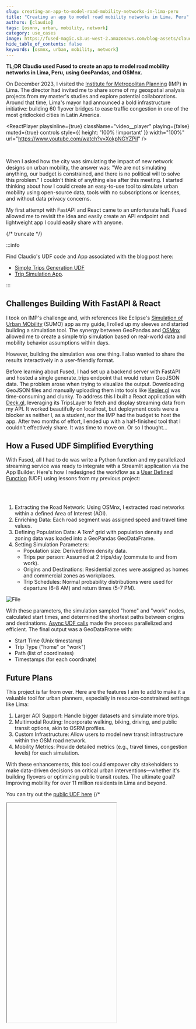 ```yaml
---
slug: creating-an-app-to-model-road-mobility-networks-in-lima-peru
title: "Creating an app to model road mobility networks in Lima, Peru"
authors: [claudio]
tags: [osmnx, urban, mobility, network]
category: use_cases
image: https://fused-magic.s3.us-west-2.amazonaws.com/blog-assets/claudio_social.png
hide_table_of_contents: false
keywords: [osmnx, urban, mobility, network]
---
```


**TL;DR Claudio used Fused to create an app to model road mobility networks in Lima, Peru, using GeoPandas, and OSMnx.**

On December 2023, I visited the [Institute for Metropolitan Planning](https://portal.imp.gob.pe/) (IMP) in Lima. The director had invited me to share some of my geospatial analysis projects from my master's studies and explore potential collaborations. Around that time, Lima's mayor had announced a bold infrastructure initiative: building 60 flyover bridges to ease traffic congestion in one of the most gridlocked cities in Latin America.





<ReactPlayer
    playsinline={true}
    className="video__player"
    playing={false}
    muted={true}
    controls
    style={{ height: '100% !important' }}
    width="100%"
    url="https://www.youtube.com/watch?v=XokpNGYZPiI"
/>

<br/>






When I asked how the city was simulating the impact of new network designs on urban mobility, the answer was: "We are not simulating anything, our budget is constrained, and there is no political will to solve this problem." I couldn't think of anything else after this meeting. I started thinking about how I could create an easy-to-use tool to simulate urban mobility using open-source data, tools with no subscriptions or licenses, and without data privacy concerns.

My first attempt with FastAPI and React came to an unfortunate halt. Fused allowed me to revisit the idea and easily create an API endpoint and lightweight app I could easily share with anyone.





{/* truncate */}

:::info

Find Claudio's UDF code and App associated with the blog post here:
- [Simple Trips Generation UDF](https://www.fused.io/workbench/catalog/Simple_Trips_Gen_Lima-bee0d668-9c1a-4c56-8657-2119e3c01edf)
- [Trip Simulation App](https://www.fused.io/workbench/apps#app/s/i/fa_4IuAi7YDQtqb8Nn2Zw1gHs).

:::





## Challenges Building With FastAPI & React

I took on IMP's challenge and, with references like Eclipse's [Simulation of Urban MObility](https://eclipse.dev/sumo/) (SUMO) app as my guide, I rolled up my sleeves and started building a simulation tool. The synergy between GeoPandas and [OSMnx](https://osmnx.readthedocs.io/en/stable/) allowed me to create a simple trip simulation based on real-world data and mobility behavior assumptions within days.

However, building the simulation was one thing. I also wanted to share the results interactively in a user-friendly format.

Before learning about Fused, I had set up a backend server with FastAPI and hosted a single generate_trips endpoint that would return GeoJSON data. The problem arose when trying to visualize the output. Downloading GeoJSON files and manually uploading them into tools like [Kepler.gl](https://kepler.gl/) was time-consuming and clunky. To address this I built a React application with [Deck.gl](https://deck.gl/), leveraging its TripsLayer to fetch and display streaming data from my API. It worked beautifully on localhost, but deployment costs were a blocker as neither I, as a student, nor the IMP had the budget to host the app. After two months of effort, I ended up with a half-finished tool that I couldn't effectively share. It was time to move on. Or so I thought…

## How a Fused UDF Simplified Everything

With Fused, all I had to do was write a Python function and my parallelized streaming service was ready to integrate with a Streamlit application via the App Builder. Here's how I redesigned the workflow as a [User Defined Function](/core-concepts/write/) (UDF) using lessons from my previous project:

<LazyReactPlayer playsinline={true} className="video__player" playing={true} muted={true} controls height="100%" url="https://fused-magic.s3.us-west-2.amazonaws.com/blog-assets/claudio.mp4" width="100%" />

<br></br>

1. Extracting the Road Network: Using OSMnx, I extracted road networks within a defined Area of Interest (AOI).
2. Enriching Data: Each road segment was assigned speed and travel time values.
3. Defining Population Data: A 1km² grid with population density and zoning data was loaded into a GeoPandas GeoDataFrame.
4. Setting Simulation Parameters:
    - Population size: Derived from density data.
    - Trips per person: Assumed at 2 trips/day (commute to and from work).
    - Origins and Destinations: Residential zones were assigned as homes and commercial zones as workplaces.
    - Trip Schedules: Normal probability distributions were used for departure (6-8 AM) and return times (5-7 PM).


<div style={{textAlign: 'center'}}>
<img src={ImageUdfLima} alt="File"/>
</div>


With these parameters, the simulation sampled "home" and "work" nodes, calculated start times, and determined the shortest paths between origins and destinations. [Async UDF calls](/core-concepts/async/) made the process parallelized and efficient. The final output was a GeoDataFrame with:

- Start Time (Unix timestamp)
- Trip Type ("home" or "work")
- Path (list of coordinates)
- Timestamps (for each coordinate)

## Future Plans

This project is far from over. Here are the features I aim to add to make it a valuable tool for urban planners, especially in resource-constrained settings like Lima:

1. Larger AOI Support: Handle bigger datasets and simulate more trips.
2. Multimodal Routing: Incorporate walking, biking, driving, and public transit options, akin to OSRM profiles.
3. Custom Infrastructure: Allow users to model new transit infrastructure within the OSM road network.
4. Mobility Metrics: Provide detailed metrics (e.g., travel times, congestion levels) for each simulation.

With these enhancements, this tool could empower city stakeholders to make data-driven decisions on critical urban interventions—whether it's building flyovers or optimizing public transit routes. The ultimate goal? Improving mobility for over 11 million residents in Lima and beyond.

You can try out the [public UDF here](https://www.fused.io/workbench/catalog/Simple_Trips_Gen_Lima-bee0d668-9c1a-4c56-8657-2119e3c01edf)
{/* 

<div style={{marginTop: '2rem'}}>
<Iframe
  id="claudio"
  code={CODE}
  height="600px"
  useResizer={false}
/>
</div> */}

